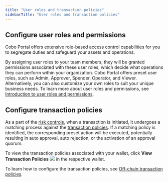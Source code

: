 ```yaml
---
title: "User roles and transaction policies"
sidebarTitle: "User roles and transaction policies"
---
```


## Configure user roles and permissions

Cobo Portal offers extensive role-based access control capabilities for you to segregate duties and safeguard your assets and operations.

By assigning user roles to your team members, they will be granted permissions associated with these user roles, which decide what operations they can perform within your organization. Cobo Portal offers preset user roles, such as Admin, Approver, Spender, Operator, and Viewer. Alternatively, you can also customize your own roles to suit your unique business needs. To learn more about user roles and permissions, see [Introduction to user roles and permissions](/cn/portal/organization/roles-and-permissions).


## Configure transaction policies

As a part of the [risk controls](/cn/portal/risk-controls/introduction), when a transaction is initiated, it undergoes a matching process against the [transaction policies](/cn/portal/risk-controls/tx-policies-overview). If a matching policy is identified, the corresponding preset action will be executed, potentially resulting in auto approval, auto rejection, or the activation of an approval quorum.

To view the transaction policies associated with your wallet, click **View Transaction Policies** <img src="/images/custodial-wallet/view-transaction-policies.png" className="icon"/> in the respective wallet.

To learn how to configure the transaction policies, see [Off-chain transaction policies](/cn/portal/risk-controls/tx-policies-overview).